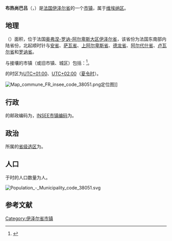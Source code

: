 {{noteTA|G1=法国地名}}
{{Infobox French commune}}
'''布热尚巴吕'''（{{lang-fr|Bougé-Chambalud}}，{{IPA-fr|buʒe ʃɑ̃baly}}）是[[法国|法国]][[伊泽尔省|伊泽尔省]]的一个[[市镇_(法国)|市镇]]，属于[[维埃纳区|维埃纳区]]。

== 地理 ==
{{PAGENAMEBASE}}（{{wikidata|property|linked|P625}}）面积{{wikidata|properties|P2046}}，位于法国[[奥弗涅-罗讷-阿尔卑斯大区|奥弗涅-罗讷-阿尔卑斯大区]][[伊泽尔省|伊泽尔省]]，该省份为法国东南部内陆省份，北起顺时针与[[安省_(法國)|安省]]、[[萨瓦省|萨瓦省]]、[[上阿尔卑斯省|上阿尔卑斯省]]、[[德龙省|德龙省]]、[[阿尔代什省|阿尔代什省]]、[[卢瓦尔省|卢瓦尔省]]和[[罗讷省|罗讷省]]。

与{{PAGENAMEBASE}}接壤的市镇（或旧市镇、城区）包括：{{Wikidata|properties|linked|P47}}<ref name="geo">{{Cite web|url=https://www.geoportail.gouv.fr/carte|title=Carte|accessdate=2020-03-22|author=Géoportail|language=fr|publisher=Géoportail|archive-date=2017-01-29|archive-url=https://web.archive.org/web/20170129154129/https://www.geoportail.gouv.fr/carte/|dead-url=no}}</ref>。

{{PAGENAMEBASE}}的时区为[[UTC+01:00|UTC+01:00]]、[[UTC+02:00|UTC+02:00]]（[[夏时制|夏令时]]）。

[[File:Map_commune_FR_insee_code_38051.png|thumb]]定位图]]{{Clear|left}}
== 行政 ==
{{PAGENAMEBASE}}的邮政编码为{{wikidata|properties|P281}}，[[法国国家统计与经济研究所|INSEE市镇编码]]为{{wikidata|properties|P374}}。

== 政治 ==
{{PAGENAMEBASE}}所属的[[縣_(法國)|省级选区]]为{{WikidataLink|{{wikidata|properties|raw|best||P7938}}}}。

== 人口 ==
{{PAGENAMEBASE}}于{{wikidata|qualifier|P1082|P585}}时的人口数量为{{wikidata|property|raw|P1082}}人。

[[File:Population_-_Municipality_code_38051.svg|thumb]]{{Clear|left}}
== 参考文献 ==
{{Reflist}}

{{伊澤爾省市鎮}}
{{normdaten}}
{{DEFAULTSORT:Bougé-Chambalud}}
[[Category:伊泽尔省市镇|Category:伊泽尔省市镇]]